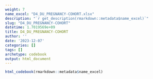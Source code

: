 ```yaml
---
weight: 7
name_excel: "D4_DU_PREGNANCY-COHORT.xlsx"
description: "`r get_description(rmarkdown::metadata$name_excel)`"
slug: "D4_DU_PREGNANCY-COHORT"
datetime: 1.7019569e+09
title: D4_DU_PREGNANCY-COHORT
author: ''
date: '2023-12-07'
categories: []
tags: []
archetype: codebook
output: html_document
---
```


```r
html_codebook(rmarkdown::metadata$name_excel)
```
